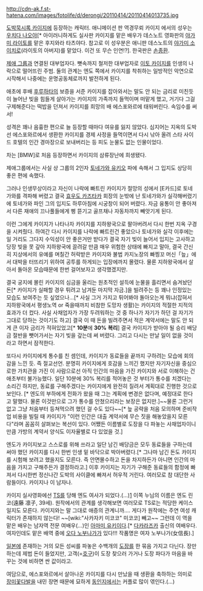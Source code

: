 http://cdn-ak.f.st-hatena.com/images/fotolife/d/derongi/20110414/20110414013735.jpg

[[도박묵시록 카이지]]에 등장하는 캐릭터.
애니메이션 판 역경무뢰 카이지 에서의 성우는 [[우치다 나오야]][* 아이러니하게도 실사판 카이지를 맡은 배우가 데스노트 영화판의 [[야가미 라이토]]를 맡은 후지와라 타츠야다. 참고로 이 성우분은 애니판 데스노트의 [[야가미 소이치로]](라이토의 아버지)를 맡았다. 이건 또 무슨 인연!?]. 한국판은 [[손종환]].

[[제애 그룹]]과 연결된 대부업자다. 뼛속까지 철저한 대부업자로 [[이토 카이지]]를 인생의 나락으로 떨어뜨린 주범. 둘의 관계는 엔도 쪽에서 카이지를 착취하는 일방적인 악연으로 시작해서 나중에는 운명공동체로까지 발전하게 된다.

애초에 후배 [[후루하타]]의 보증을 서준 카이지를 잡아와서는 말도 안 되는 금리로 미친듯이 늘어난 빚을 힘들게 살아가는 카이지의 가족까지 들먹이며 떠맡게 했고, 거기다 그걸 구제해준다는 떡밥을 던져서 카이지를 희망의 배 에스포와르에 태워버린다. 속임수를 써서!

성격은 꽤나 음흉한 편으로 늘 등장할 때마다 여유를 잃지 않았다. 심지어는 지옥의 도박선 에스포와르에서 생환한 카이지를 경제 사정을 들먹이면서 다시 낚아 올려 스타 사이드 호텔의 인간 경마장으로 보내버리는 등 피도 눈물도 없는 인물이었다.

차는 [BMW]로 처음 등장하면서 카이지의 삼류장난에 희생됐다.

제애그룹에서는 사실 상 그룹의 2인자 [[토네가와 유키오]] 파에 속해서 그 입지도 상당히 좋은 편에 속했다. 

그러나 인생무상이라고 자신이 나락에 빠트린 카이지가 절망의 성에서 [E카드]로 토네가와를 격파해 버렸고 결국 [[효우도 카즈타카]] 회장의 눈밖에 난 토네가와가 실각해버렸기에 토네가와 파인 그의 입지도 하루아침에 시궁창이 되어 버렸다. 자금 융통이 안 좋아져서 다른 재애의 끄나풀들에게 삥 뜯기고 골프채나 자동차까지 빼앗기게 된다.

이런 그에게 카이지가 나타나자 카이지를 지하왕국으로 팔아버려서 다시 한번 지옥 구경을 시켜줬다. 하여간 다시 카이지를 나락에 빠트린건 좋았으나 토네가와 실각 이후에는 일 거리도 그다지 수익성이 안 좋은거만 받다가 결국 자기 빚이 늘어서 입지는 고사하고 당장 빚을 못 갚아 지하왕국에 끌려갈 만큼 매우 위험한 상태에 빠지고 말아, 결국 간신히 지상에서의 유예를 며칠간 허락받은 카이지와 불법 카지노장의 빠찡꼬 머신「늪」에서 대박을 터뜨리기 위하여 공투를 하게되는 입장에까지 몰렸다. 물론 지하왕국에서 살아서 돌아온 모습때문에 한번 걸어보자고 생각했겠지만.  

결국 궁지에 몰린 카이지의 심금을 울리는 원초적인 설득에 눈물을 흘리면서 숨겨놨던 돈[* 카이지가 실패할 경우 튀려고 남겨둔 마지막 자금.]을 빌려주는 등 꽤나 인정있는 모습도 보여주는 듯 싶었으나...[* 사실 그거 가지고 튀어봐야 돌아오는게 뭐냐(잡혀서 지하왕국에서 평생노역 or 죽을때까지 비참한 도망자 생활)는 카이지의 적절한 지적의 효과가 더 컸다. 사실 사채업자가 가장 두려워하는 것 중 하나가 자기가 하던 걸 자기가 그대로 당하는 것이기도 하고] 결국 이 때 돈을 빌려주면서 적은 계약서에는 말도 안 되게 큰 이자 금리가 적혀있었고[* '''10분'''에 '''30%''' '''복리'''] 결국 카이지가 받아야 될 승리 배당금 절반을 뺏어가서는 자기 빚을 갚는데 써 버렸다. 그리고 다시는 만날 일이 없을 것이라고 하면서 잠적한다.

또다시 카이지에게 통수를 친 셈인데, 카이지가 동료들을 끝까지 구하려는 모습에 회의감을 느낀 듯. 즉 절교선언. 분명히 카이지에게 호감을 느끼긴 했지만 자기자신을 중심으로한 가치관을 가진 이 사람으로선 아직 인간의 마음을 가진 카이지와 서로 이해하는 건 애초부터 불가능했다. 일단 10분에 30% 복리를 적어놓은 것 부터가 통수를 치겠다는 소리긴 하지만, 동료를 구해주겠다는 카이지에게 완전히 질려서 계획대로 진행한 것으로 보인다. [* 엔도의 부하에게 전화가 왔을 때 그는 계획에 변경은 없다며, 예정대로 한다고 말했다. 물론 이것만으로 그가 통수를 안쳤으리라는 보장은 없지만.]~~물론 그런거 없고 그냥 처음부터 등쳐먹으려 했던 걸 수도 있다~~[* 늪 공략을 처음 모의하며 준비작업 비용을 빌릴 때 카이지가 "이런 인간은 대출 계약서에 무슨 짓을 해놓았을지 모른다"라며 꼼꼼히 살펴보는 복선이 있다. 어쨌든 이름별로 도장을 다 파놓는 사채업자이니만큼 가방의 계약서 양식도 이자율별로 다 있었을 것.]

엔도가 카이지보고 스스로를 위해 쓰라고 일단 남긴 배당금은 모두 동료들을 구하는데 써야 했던 카이지를 다시 한번 인생 밑 바닥으로 박아버렸다.[* 그나마 남긴 돈도 카이지를 시험해 보려고 했을지도 모른다. 즉 안면몰수하고 돈을 차지하든가 아니면 인간의 마음을 가지고 구해주든가 결정하라고.] 이후 카이지는 자기가 구해준 동료들의 함정에 빠져서 다시한번 정신나간 도박의 사이클에 빠져서 허우적 거린다. 여러모로 참 대단한 사람들이다. 카이지나 이 남자나.

카이지 실사영화에선 [[TS]]를 당해 엔도 여사가 되었다.(…)[http://overdread.egloos.com/4909750] 이쪽 누님의 이름은 엔도 린코(遠藤 凛子, 39세). 원작에서의 관계를 생각해보면 여러모로 TS로는 적당한 케이스일지도 모른다. 카이지와는 말 그대로 애증의 관계니까…. 게다가 원작에는 주연 여성 캐릭터가 존재하지 않는다! ~~[wiki:"사카자키 미코코" 미코코] 빼고~~ 그런데 이 역을 맡은 배우는 남자역 전문 여배우(...)인 [[아마미 유키]]이다.[* [[다카라즈카]] 출신의 여배우다. 여자인데도 맡은 배역 중에 [[오다 노부나가]]가 있다!!! 작품명은 여자 노부나가(女信長).]

[[일본]]에 존재하는 거의 모든 성씨를 파놓은 수백개의 [[도장]]를 한 묶음 가지고 다닌다. 장만하는데 제법 돈이 들었지만, 고객(=[[호구]])이 도장 찾으러 가거나 도장 파다가 마음을 바꾸는 것에 비하면 싼 값이라고.

여담으로, 에스포와르에서 살아나온 카이지를 다시 만났을 때 생환을 축하하는 의미로 [[장미]]꽃다발을 내민 장면 때문에 묘하게 [[동인지]]에서는 커플로 많이 엮인다.(...)
